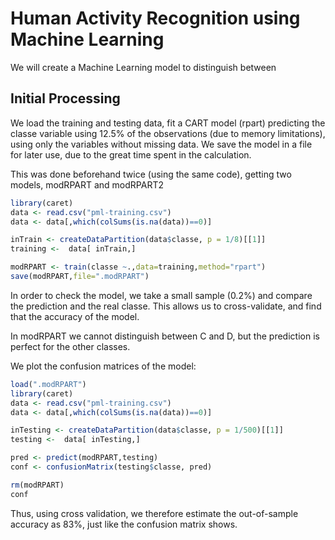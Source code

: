 Human Activity Recognition using Machine Learning
========================================================

We will create a Machine Learning model to distinguish between 

## Initial Processing

We load the training and testing data, fit a CART model (rpart) predicting the classe variable using 12.5% of the observations (due to memory limitations), using only the variables without missing data. We save the model in a file for later use, due to the great time spent in the calculation.

This was done beforehand twice (using the same code), getting two models, modRPART and modRPART2

```r
library(caret)
data <- read.csv("pml-training.csv")
data <- data[,which(colSums(is.na(data))==0)]

inTrain <- createDataPartition(data$classe, p = 1/8)[[1]]
training <-  data[ inTrain,]

modRPART <- train(classe ~.,data=training,method="rpart")
save(modRPART,file=".modRPART")
```

In order to check the model, we take a small sample (0.2%) and compare the prediction and the real classe. This allows us to cross-validate, and find that the accuracy of the model. 

In modRPART we cannot distinguish between C and D, but the prediction is perfect for the other classes.

We plot the confusion matrices of the model:
```r
load(".modRPART")
library(caret)
data <- read.csv("pml-training.csv")
data <- data[,which(colSums(is.na(data))==0)]

inTesting <- createDataPartition(data$classe, p = 1/500)[[1]]
testing <-  data[ inTesting,]

pred <- predict(modRPART,testing)
conf <- confusionMatrix(testing$classe, pred)

rm(modRPART)
conf
```

Thus, using cross validation, we therefore estimate the out-of-sample accuracy as 83%, just like the confusion matrix shows.

